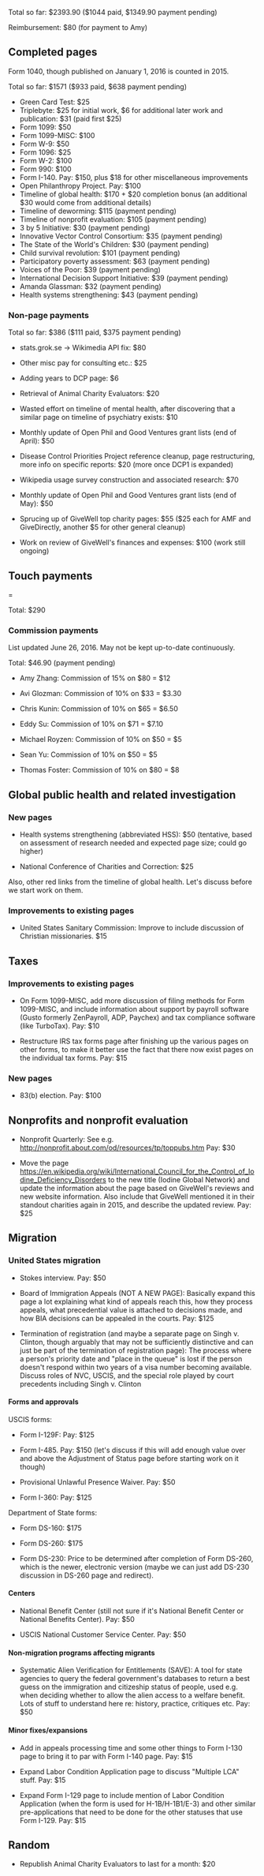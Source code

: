 Total so far: $2393.90 ($1044 paid, $1349.90 payment pending)

Reimbursement: $80 (for payment to Amy)

== Completed pages ==

Form 1040, though published on January 1, 2016 is counted in 2015.

Total so far: $1571 ($933 paid, $638 payment pending)

* Green Card Test: $25
* Triplebyte: $25 for initial work, $6 for additional later work and publication: $31 (paid first $25)
* Form 1099: $50
* Form 1099-MISC: $100
* Form W-9: $50
* Form 1096: $25
* Form W-2: $100
* Form 990: $100
* Form I-140. Pay: $150, plus $18 for other miscellaneous improvements
* Open Philanthropy Project. Pay: $100
* Timeline of global health: $170 + $20 completion bonus (an additional $30 would come from additional details)
* Timeline of deworming: $115 (payment pending)
* Timeline of nonprofit evaluation: $105 (payment pending)
* 3 by 5 Initiative: $30 (payment pending)
* Innovative Vector Control Consortium: $35 (payment pending)
* The State of the World's Children: $30 (payment pending)
* Child survival revolution: $101 (payment pending)
* Participatory poverty assessment: $63 (payment pending)
* Voices of the Poor: $39 (payment pending)
* International Decision Support Initiative: $39 (payment pending)
* Amanda Glassman: $32 (payment pending)
* Health systems strengthening: $43 (payment pending)

=== Non-page payments ===

Total so far: $386 ($111 paid, $375 payment pending)

* stats.grok.se -> Wikimedia API fix: $80

* Other misc pay for consulting etc.: $25

* Adding years to DCP page: $6

* Retrieval of Animal Charity Evaluators: $20

* Wasted effort on timeline of mental health, after discovering that a similar page on timeline of psychiatry exists: $10

* Monthly update of Open Phil and Good Ventures grant lists (end of April): $50

* Disease Control Priorities Project reference cleanup, page restructuring, more info on specific reports: $20 (more once DCP1 is expanded)

* Wikipedia usage survey construction and associated research: $70

* Monthly update of Open Phil and Good Ventures grant lists (end of May): $50

* Sprucing up of GiveWell top charity pages: $55 ($25 each for AMF and GiveDirectly, another $5 for other general cleanup)

* Work on review of GiveWell's finances and expenses: $100 (work still ongoing)

== Touch payments ===

Total: $290

=== Commission payments ===

List updated June 26, 2016. May not be kept up-to-date continuously.

Total: $46.90 (payment pending)

* Amy Zhang: Commission of 15% on $80 = $12

* Avi Glozman: Commission of 10% on $33 = $3.30

* Chris Kunin: Commission of 10% on $65 = $6.50

* Eddy Su: Commission of 10% on $71 = $7.10

* Michael Royzen: Commission of 10% on $50 = $5

* Sean Yu: Commission of 10% on $50 = $5

* Thomas Foster: Commission of 10% on $80 = $8

== Global public health and related investigation ==

=== New pages ===

* Health systems strengthening (abbreviated HSS): $50 (tentative, based on assessment of research needed and expected page size; could go higher)

* National Conference of Charities and Correction: $25

Also, other red links from the timeline of global health. Let's discuss before we start work on them.

=== Improvements to existing pages ===

* United States Sanitary Commission: Improve to include discussion of Christian missionaries. $15

== Taxes ==

=== Improvements to existing pages ===

* On Form 1099-MISC, add more discussion of filing methods for Form 1099-MISC, and include information about support by payroll software (Gusto formerly ZenPayroll, ADP, Paychex) and tax compliance software (like TurboTax). Pay: $10

* Restructure IRS tax forms page after finishing up the various pages on other forms, to make it better use the fact that there now exist pages on the individual tax forms. Pay: $15

=== New pages ===

* 83(b) election. Pay: $100

== Nonprofits and nonprofit evaluation ==

* Nonprofit Quarterly: See e.g. http://nonprofit.about.com/od/resources/tp/toppubs.htm Pay: $30

* Move the page https://en.wikipedia.org/wiki/International_Council_for_the_Control_of_Iodine_Deficiency_Disorders to the new title (Iodine Global Network) and update the information about the page based on GiveWell's reviews and new website information. Also include that GiveWell mentioned it in their standout charities again in 2015, and describe the updated review. Pay: $25


== Migration ==

=== United States migration ===

* Stokes interview. Pay: $50

* Board of Immigration Appeals (NOT A NEW PAGE): Basically expand this page a lot explaining what kind of appeals reach this, how they process appeals, what precedential value is attached to decisions made, and how BIA decisions can be appealed in the courts. Pay: $125

* Termination of registration (and maybe a separate page on Singh v. Clinton, though arguably that may not be sufficiently distinctive and can just be part of the termination of registration page): The process where a person's priority date and "place in the queue" is lost if the person doesn't respond within two years of a visa number becoming available. Discuss roles of NVC, USCIS, and the special role played by court precedents including Singh v. Clinton


==== Forms and approvals ====

USCIS forms: 

* Form I-129F: Pay: $125

* Form I-485. Pay: $150 (let's discuss if this will add enough value over and above the Adjustment of Status page before starting work on it though)

* Provisional Unlawful Presence Waiver. Pay: $50

* Form I-360: Pay: $125

Department of State forms:

* Form DS-160: $175

* Form DS-260: $175

* Form DS-230: Price to be determined after completion of Form DS-260, which is the newer, electronic version (maybe we can just add DS-230 discussion in DS-260 page and redirect).

==== Centers ====

* National Benefit Center (still not sure if it's National Benefit Center or National Benefits Center). Pay: $50

* USCIS National Customer Service Center. Pay: $50

==== Non-migration programs affecting migrants ====

* Systematic Alien Verification for Entitlements (SAVE): A tool for state agencies to query the federal government's databases to return a best guess on the immigration and citizeship status of people, used e.g. when deciding whether to allow the alien access to a welfare benefit. Lots of stuff to understand here re: history, practice, critiques etc. Pay: $50

==== Minor fixes/expansions ====

* Add in appeals processing time and some other things to Form I-130 page to bring it to par with Form I-140 page. Pay: $15

* Expand Labor Condition Application page to discuss "Multiple LCA" stuff. Pay: $15

* Expand Form I-129 page to include mention of Labor Condition Application (when the form is used for H-1B/H-1B1/E-3) and other similar pre-applications that need to be done for the other statuses that use Form I-129. Pay: $15

== Random ==

* Republish Animal Charity Evaluators to last for a month: $20

